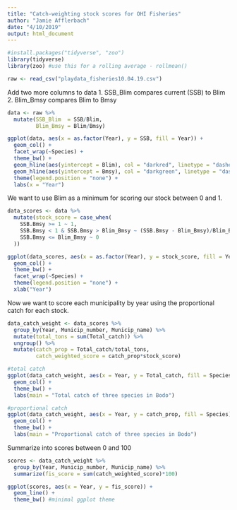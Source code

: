 ```yaml
---
title: "Catch-weighting stock scores for OHI Fisheries"
author: "Jamie Afflerbach"
date: "4/10/2019"
output: html_document
---
```


```r
#install.packages("tidyverse", "zoo")
library(tidyverse)
library(zoo) #use this for a rolling average - rollmean()

raw <- read_csv("playdata_fisheries10.04.19.csv")
```

Add two more columns to data
 1. SSB_Blim compares current (SSB) to Blim
 2. Blim_Bmsy compares Blim to Bmsy
 
```r
data <- raw %>%
  mutate(SSB_Blim  = SSB/Blim,
         Blim_Bmsy = Blim/Bmsy)

ggplot(data, aes(x = as.factor(Year), y = SSB, fill = Year)) +
  geom_col() +
  facet_wrap(~Species) +
  theme_bw() +
  geom_hline(aes(yintercept = Blim), col = "darkred", linetype = "dashed") +
  geom_hline(aes(yintercept = Bmsy), col = "darkgreen", linetype = "dashed") +
  theme(legend.position = "none") +
  labs(x = "Year")
```

We want to use Blim as a minimum for scoring our stock between 0 and 1.

```r
data_scores <- data %>% 
  mutate(stock_score = case_when(
    SSB.Bmsy >= 1 ~ 1,
    SSB.Bmsy < 1 & SSB.Bmsy > Blim_Bmsy ~ (SSB.Bmsy - Blim_Bmsy)/Blim_Bmsy,
    SSB.Bmsy <= Blim_Bmsy ~ 0
  ))

ggplot(data_scores, aes(x = as.factor(Year), y = stock_score, fill = Year)) +
  geom_col() +
  theme_bw() +
  facet_wrap(~Species) +
  theme(legend.position = "none") +
  xlab("Year")
```


Now we want to score each municipality by year using the proportional catch for each stock. 

```r
data_catch_weight <- data_scores %>%
  group_by(Year, Municip_number, Municip_name) %>%
  mutate(total_tons = sum(Total_catch)) %>%
  ungroup() %>%
  mutate(catch_prop = Total_catch/total_tons,
         catch_weighted_score = catch_prop*stock_score)

#total catch
ggplot(data_catch_weight, aes(x = Year, y = Total_catch, fill = Species)) +
  geom_col() +
  theme_bw() +
  labs(main = "Total catch of three species in Bodo")

#proportional catch
ggplot(data_catch_weight, aes(x = Year, y = catch_prop, fill = Species)) +
  geom_col() +
  theme_bw() +
  labs(main = "Proportional catch of three species in Bodo")
```

Summarize into scores between 0 and 100

```r
scores <- data_catch_weight %>%
  group_by(Year, Municip_number, Municip_name) %>%
  summarize(fis_score = sum(catch_weighted_score)*100)

ggplot(scores, aes(x = Year, y = fis_score)) +
  geom_line() +
  theme_bw() #minimal ggplot theme
```

